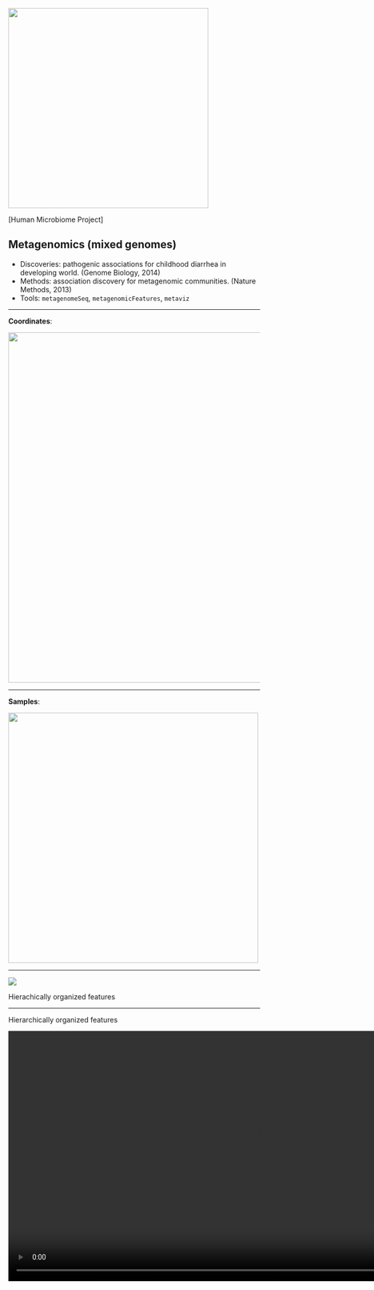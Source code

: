 <div class="centered">
<img src="img/hmp.png" style="height: 400px;"/>
</div>

<footer class="source">[Human Microbiome Project]</footer>


## Metagenomics (mixed genomes)

- Discoveries: pathogenic associations for childhood diarrhea in developing world. (Genome Biology, 2014)
- Methods: association discovery for metagenomic communities. (Nature Methods, 2013)
- Tools: `metagenomeSeq`, `metagenomicFeatures`, `metaviz`

---

**Coordinates**:

<div class="centered">
<img src="img/tree.png" style="height: 700px;"/>
</div>

---

**Samples**:
<div class="centered">
<img src="img/meta_heatmap.jpg" style="height: 500px;"/>
</div>


---


<div class="centered">
<img src="img/data_sources_with_hierarchy.png" style="max-height: 45%; max-width: 45%"/>
</div>

Hierachically organized features

---

Hierarchically organized features

<div class="centered">
<video height="500" controls>
  <source src="movies/metavizr1.mp4" type="video/mp4">
</video>
</div>

